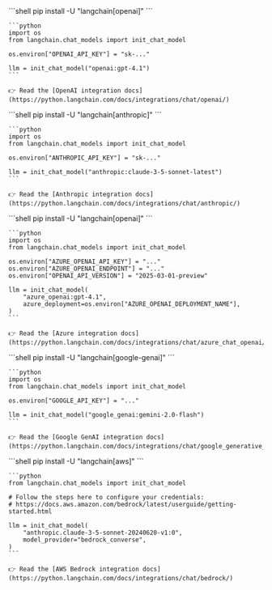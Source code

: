 <Tabs>
  <Tab title="OpenAI">
    ```shell
    pip install -U "langchain[openai]"
    ```
    
    ```python
    import os
    from langchain.chat_models import init_chat_model
    
    os.environ["OPENAI_API_KEY"] = "sk-..."
    
    llm = init_chat_model("openai:gpt-4.1")
    ```
    
    👉 Read the [OpenAI integration docs](https://python.langchain.com/docs/integrations/chat/openai/)
  </Tab>
  <Tab title="Anthropic">
    ```shell
    pip install -U "langchain[anthropic]"
    ```
    
    ```python
    import os
    from langchain.chat_models import init_chat_model
    
    os.environ["ANTHROPIC_API_KEY"] = "sk-..."
    
    llm = init_chat_model("anthropic:claude-3-5-sonnet-latest")
    ```
    
    👉 Read the [Anthropic integration docs](https://python.langchain.com/docs/integrations/chat/anthropic/)
  </Tab>
  <Tab title="Azure">
    ```shell
    pip install -U "langchain[openai]"
    ```
    
    ```python
    import os
    from langchain.chat_models import init_chat_model
    
    os.environ["AZURE_OPENAI_API_KEY"] = "..."
    os.environ["AZURE_OPENAI_ENDPOINT"] = "..."
    os.environ["OPENAI_API_VERSION"] = "2025-03-01-preview"
    
    llm = init_chat_model(
        "azure_openai:gpt-4.1",
        azure_deployment=os.environ["AZURE_OPENAI_DEPLOYMENT_NAME"],
    )
    ```
    
    👉 Read the [Azure integration docs](https://python.langchain.com/docs/integrations/chat/azure_chat_openai/)
  </Tab>
  <Tab title="Google Gemini">
    ```shell
    pip install -U "langchain[google-genai]"
    ```
    
    ```python
    import os
    from langchain.chat_models import init_chat_model
    
    os.environ["GOOGLE_API_KEY"] = "..."
    
    llm = init_chat_model("google_genai:gemini-2.0-flash")
    ```
    
    👉 Read the [Google GenAI integration docs](https://python.langchain.com/docs/integrations/chat/google_generative_ai/)
  </Tab>
  <Tab title="AWS Bedrock">
    ```shell
    pip install -U "langchain[aws]"
    ```
    
    ```python
    from langchain.chat_models import init_chat_model
    
    # Follow the steps here to configure your credentials:
    # https://docs.aws.amazon.com/bedrock/latest/userguide/getting-started.html
    
    llm = init_chat_model(
        "anthropic.claude-3-5-sonnet-20240620-v1:0",
        model_provider="bedrock_converse",
    )
    ```
    
    👉 Read the [AWS Bedrock integration docs](https://python.langchain.com/docs/integrations/chat/bedrock/)
  </Tab>
</Tabs>
